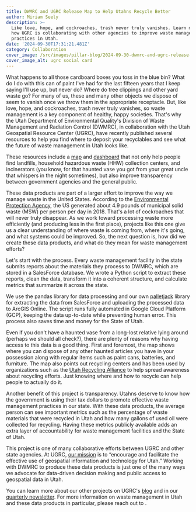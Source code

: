 ```yaml
---
title: DWMRC and UGRC Release Map to Help Utahns Recycle Better
author: Miriam Seely
description: >-
  Like love, hope, and cockroaches, trash never truly vanishes. Learn more about
  how UGRC is collaborating with other agencies to improve waste management
  practices in Utah.
date: '2024-09-30T17:31:21.481Z'
category: Collaboration
cover_image: /src/images/pillar-blog/2024-09-30-dwmrc-and-ugrc-release-map-to-help-utahns-recycle-better/wmrc_ugrc_map.png
cover_image_alt: ugrc social card
---
```



What happens to all those cardboard boxes you toss in the blue bin? What do I do with this can of paint I've had for the last fifteen years that I keep saying I'll use up, but never do? Where do tree clippings and other yard waste go? For many of us, these and many other objects we dispose of seem to vanish once we throw them in the appropriate receptacle. But, like love, hope, and cockroaches, trash never truly vanishes, so waste management is a key component of healthy, happy societies. That's why the Utah Department of Environmental Quality's Division of Waste Management and Radiation Control (DWMRC), in collaboration with the Utah Geospatial Resource Center (UGRC), have recently published several resources to help you find where to deposit your recyclables and see what the future of waste management in Utah looks like.

These resources include a [map](https://experience.arcgis.com/experience/e67721cf5c004b1ca5065e88e9ba7191) and [dashboard](https://utahdeq.maps.arcgis.com/apps/dashboards/f104f8b8120b4234b9ccc36769221e95) that not only help people find landfills, household hazardous waste (HHW) collection centers, and incinerators (you know, for that haunted vase you got from your great uncle that whispers in the night sometimes), but also improve transparency between government agencies and the general public.

These data products are part of a larger effort to improve the way we manage waste in the United States. According to the [Environmental Protection Agency](https://www.epa.gov/facts-and-figures-about-materials-waste-and-recycling/national-overview-facts-and-figures-materials), the US generated about 4.9 pounds of municipal solid waste (MSW) per person per day in 2018. That's a lot of cockroaches that will never truly disappear. As we work toward processing waste more efficiently (and producing less in the first place), projects like this one give us a clear understanding of where waste is coming from, where it's going, and what systems could be improved. So, the next question is, how did we create these data products, and what do they mean for waste management efforts?

Let's start with the process. Every waste management facility in the state submits reports about the materials they process to DWMRC, which are stored in a SalesForce database. We wrote a Python script to extract these reports, clean the data, transform it into a coherent structure, and calculate metrics that summarize it across the state.

We use the pandas library for data processing and our own [palletjack](https://github.com/agrc/palletjack) library for extracting the data from SalesForce and uploading the processed data to ArcGIS Online. The script runs fully automated in Google Cloud Platform (GCP), keeping the data up-to-date while preventing human error. This process also saves time and money for the State of Utah.

Even if you don't have a haunted vase from a long-lost relative lying around (perhaps we should all check?), there are plenty of reasons why having access to this data is a good thing. First and foremost, the map shows where you can dispose of any other haunted articles you have in your possession along with regular items such as paint cans, batteries, and furniture. The map also points out recycling centers and has been used by organizations such as the [Utah Recycling Alliance](https://www.utahrecyclingalliance.org/post/utah-s-new-recycling-data-initiative) to help spread awareness about recycling efforts. Just knowing where and how to recycle can help people to actually do it.

Another benefit of this project is transparency. Utahns deserve to know how the government is using their tax dollars to promote effective waste management practices in our state. With these data products, the average person can see important metrics such as the percentage of waste materials that were recycled in Utah and how many gallons of used oil were collected for recycling. Having these metrics publicly available adds an extra layer of accountability for waste management facilities and the State of Utah.

This project is one of many collaborative efforts between UGRC and other state agencies. At UGRC, [our mission](https://gis.utah.gov/about/) is to “encourage and facilitate the effective use of geospatial information and technology for Utah.” Working with DWMRC to produce these data products is just one of the many ways we advocate for data-driven decision making and public access to geospatial data in Utah.

You can learn more about our other projects on UGRC's [blog](/blog/) and in our [quarterly newsletter](https://s.utah.gov/ugrc-newsletter). For more information on waste management in Utah and these data products in particular, please reach out to <Contacts inline subject={frontmatter.title} contactKey='dwmrc' />.
